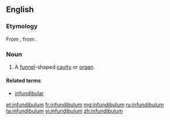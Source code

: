 ==English==
{{wikipedia|dab=Infundibulum}}
===Etymology===
From {{etyl|la|en}} {{term|infundibulum||funnel|lang=la}}, from {{term|infundo|īnfundō|pour in or upon|lang=la}}.

===Noun===
{{en-noun|infundibula}}

# {{anatomy}} A [[funnel]]-shaped [[cavity]] or [[organ]].

====Related terms====
* [[infundibular]]

[[et:infundibulum]]
[[fr:infundibulum]]
[[mg:infundibulum]]
[[ru:infundibulum]]
[[ta:infundibulum]]
[[vi:infundibulum]]
[[zh:infundibulum]]